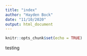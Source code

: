 ```yaml
---
title: "index"
author: "Hayden Bock"
date: "11/10/2020"
output: html_document
---
```


```r
knitr::opts_chunk$set(echo = TRUE)
```

testing
